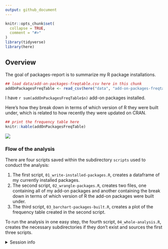 ```yaml
---
output: github_document
---
```



```r
knitr::opts_chunk$set(
  collapse = TRUE,
  comment = "#>"
)
library(tidyverse)
library(here)
```

## Overview

The goal of packages-report is to summarize my R package installations.

```r
## load data/add-on-packages-freqtable.csv here in this chunk
addOnPackagesFreqTable <- read_csv(here("data", "add-on-packages-freqtable.csv"))
```

I have `r sum(addOnPackagesFreqTable$n)` add-on packages installed.

Here's how they break down in terms of which version of R they were built under, which is related to how recently they were updated on CRAN.

```r
## print the frequency table here
knitr::kable(addOnPackagesFreqTable)
```

![](figs/built-barchart.png)

### Flow of the analysis

There are four scripts saved within the subdirectory `scripts` used to conduct the analysis:

1. The first script, `01_write-installed-packages.R`, creates a dataframe of my currently installed packages.
2. The second script, `02_wrangle-packages.R`, creates two files, one containing all of my add-on packages and another containing the break down in terms of which version of R the add-on packages were built under.
3. The third script, `03_barchart-packages-built.R`, creates a plot of the frequency table created in the second script.

To run the analysis in one easy step, the fourth script, `04_whole-analysis.R`, creates the necessary subdirectories if they don't exist and sources the first three scripts.

<details>

<summary>Session info</summary>
```r
devtools::session_info()
```

</details>